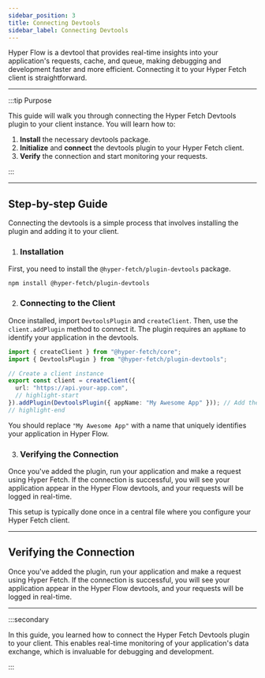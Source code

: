 ```yaml
---
sidebar_position: 3
title: Connecting Devtools
sidebar_label: Connecting Devtools
---
```


Hyper Flow is a devtool that provides real-time insights into your application's requests, cache, and queue, making
debugging and development faster and more efficient. Connecting it to your Hyper Fetch client is straightforward.

---

:::tip Purpose

This guide will walk you through connecting the Hyper Fetch Devtools plugin to your client instance. You will learn how
to:

1.  **Install** the necessary devtools package.
2.  **Initialize** and **connect** the devtools plugin to your Hyper Fetch client.
3.  **Verify** the connection and start monitoring your requests.

:::

---

## Step-by-step Guide

Connecting the devtools is a simple process that involves installing the plugin and adding it to your client.

1. ### Installation

First, you need to install the `@hyper-fetch/plugin-devtools` package.

```npm2yarn2pnpm
npm install @hyper-fetch/plugin-devtools
```

2. ### Connecting to the Client

Once installed, import `DevtoolsPlugin` and `createClient`. Then, use the `client.addPlugin` method to connect it. The
plugin requires an `appName` to identify your application in the devtools.

<LinkCard
  type="integrations"
  title="Devtools Plugin"
  description="Learn more how to install it and what it does"
  href="/docs/integrations/plugin-devtools"
/>

```typescript title="api/client.ts"
import { createClient } from "@hyper-fetch/core";
import { DevtoolsPlugin } from "@hyper-fetch/plugin-devtools";

// Create a client instance
export const client = createClient({
  url: "https://api.your-app.com",
  // highlight-start
}).addPlugin(DevtoolsPlugin({ appName: "My Awesome App" })); // Add the plugin to the client
// highlight-end
```

You should replace `"My Awesome App"` with a name that uniquely identifies your application in Hyper Flow.

3. ### Verifying the Connection

Once you've added the plugin, run your application and make a request using Hyper Fetch. If the connection is
successful, you will see your application appear in the Hyper Flow devtools, and your requests will be logged in
real-time.

This setup is typically done once in a central file where you configure your Hyper Fetch client.

---

## Verifying the Connection

Once you've added the plugin, run your application and make a request using Hyper Fetch. If the connection is
successful, you will see your application appear in the Hyper Flow devtools, and your requests will be logged in
real-time.

---

:::secondary

In this guide, you learned how to connect the Hyper Fetch Devtools plugin to your client. This enables real-time
monitoring of your application's data exchange, which is invaluable for debugging and development.

:::
